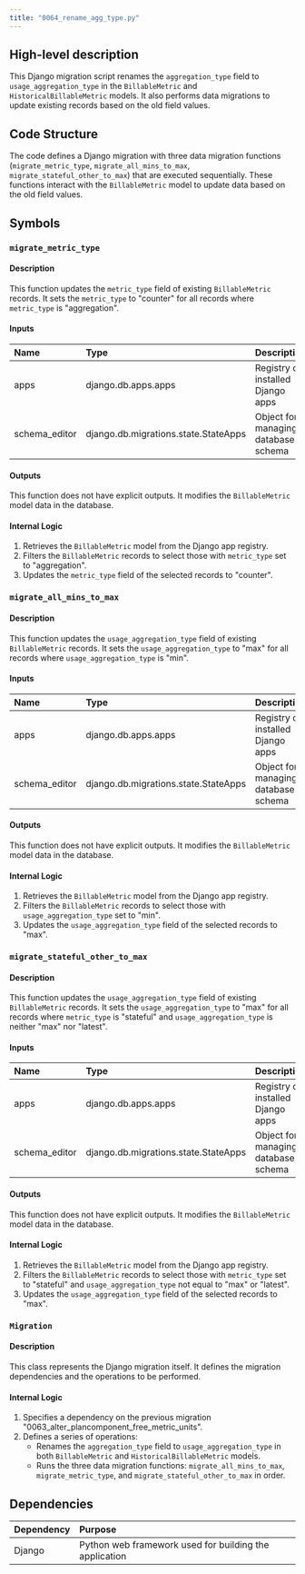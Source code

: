 ```yaml
---
title: "0064_rename_agg_type.py"
---
```


## High-level description
This Django migration script renames the `aggregation_type` field to `usage_aggregation_type` in the `BillableMetric` and `HistoricalBillableMetric` models. It also performs data migrations to update existing records based on the old field values.

## Code Structure
The code defines a Django migration with three data migration functions (`migrate_metric_type`, `migrate_all_mins_to_max`, `migrate_stateful_other_to_max`) that are executed sequentially. These functions interact with the `BillableMetric` model to update data based on the old field values.

## Symbols

### `migrate_metric_type`
#### Description
This function updates the `metric_type` field of existing `BillableMetric` records. It sets the `metric_type` to "counter" for all records where `metric_type` is "aggregation".

#### Inputs
| Name | Type | Description |
|:-----|:-----|:------------|
| apps | django.db.apps.apps | Registry of installed Django apps |
| schema_editor | django.db.migrations.state.StateApps | Object for managing database schema |

#### Outputs
This function does not have explicit outputs. It modifies the `BillableMetric` model data in the database.

#### Internal Logic
1. Retrieves the `BillableMetric` model from the Django app registry.
2. Filters the `BillableMetric` records to select those with `metric_type` set to "aggregation".
3. Updates the `metric_type` field of the selected records to "counter".

### `migrate_all_mins_to_max`
#### Description
This function updates the `usage_aggregation_type` field of existing `BillableMetric` records. It sets the `usage_aggregation_type` to "max" for all records where `usage_aggregation_type` is "min".

#### Inputs
| Name | Type | Description |
|:-----|:-----|:------------|
| apps | django.db.apps.apps | Registry of installed Django apps |
| schema_editor | django.db.migrations.state.StateApps | Object for managing database schema |

#### Outputs
This function does not have explicit outputs. It modifies the `BillableMetric` model data in the database.

#### Internal Logic
1. Retrieves the `BillableMetric` model from the Django app registry.
2. Filters the `BillableMetric` records to select those with `usage_aggregation_type` set to "min".
3. Updates the `usage_aggregation_type` field of the selected records to "max".

### `migrate_stateful_other_to_max`
#### Description
This function updates the `usage_aggregation_type` field of existing `BillableMetric` records. It sets the `usage_aggregation_type` to "max" for all records where `metric_type` is "stateful" and `usage_aggregation_type` is neither "max" nor "latest".

#### Inputs
| Name | Type | Description |
|:-----|:-----|:------------|
| apps | django.db.apps.apps | Registry of installed Django apps |
| schema_editor | django.db.migrations.state.StateApps | Object for managing database schema |

#### Outputs
This function does not have explicit outputs. It modifies the `BillableMetric` model data in the database.

#### Internal Logic
1. Retrieves the `BillableMetric` model from the Django app registry.
2. Filters the `BillableMetric` records to select those with `metric_type` set to "stateful" and `usage_aggregation_type` not equal to "max" or "latest".
3. Updates the `usage_aggregation_type` field of the selected records to "max".

### `Migration`
#### Description
This class represents the Django migration itself. It defines the migration dependencies and the operations to be performed.

#### Internal Logic
1. Specifies a dependency on the previous migration "0063_alter_plancomponent_free_metric_units".
2. Defines a series of operations:
    - Renames the `aggregation_type` field to `usage_aggregation_type` in both `BillableMetric` and `HistoricalBillableMetric` models.
    - Runs the three data migration functions: `migrate_all_mins_to_max`, `migrate_metric_type`, and `migrate_stateful_other_to_max` in order.

## Dependencies
| Dependency | Purpose |
|:-----------|:--------|
| Django | Python web framework used for building the application |

